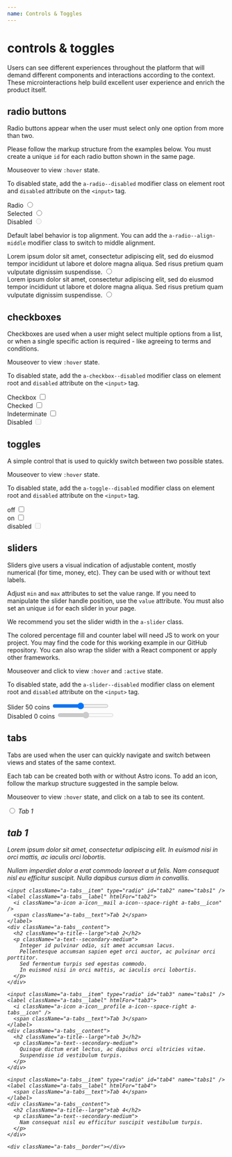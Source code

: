 ```yaml
---
name: Controls & Toggles
---
```



# controls & toggles

Users can see different experiences throughout the platform that will demand different components and interactions according to the context. These microinteractions help build excellent user experience and enrich the product itself.

## radio buttons

Radio buttons appear when the user must select only one option from more than two.

Please follow the markup structure from the examples below. You must create a unique `id` for each radio button shown in the same page.

Mouseover to view `:hover` state.

To disabled state, add the `a-radio--disabled` modifier class on element root and `disabled` attribute on the `<input>` tag.

<Playground>
  <div className="a-radio">
    <label htmlFor="radio1">Radio</label>
    <input type="radio" id="radio1" name="radiogroup1" />
  </div>

  <div className="a-radio">
    <label htmlFor="radio2">Selected</label>
    <input type="radio" id="radio2" name="radiogroup1" defaultChecked />
  </div>

  <div className="a-radio a-radio--disabled">
    <label htmlFor="radio3">Disabled</label>
    <input type="radio" id="radio3" name="radiogroup1" disabled />
  </div>
</Playground>

Default label behavior is top alignment. You can add the `a-radio--align-middle` modifier class to switch to middle alignment.

<Playground>
  <div className="a-radio">
    <label htmlFor="radio4">
      Lorem ipsum dolor sit amet, consectetur adipiscing elit, sed do eiusmod
      tempor incididunt ut labore et dolore magna aliqua. Sed risus pretium quam
      vulputate dignissim suspendisse.
    </label>
    <input type="radio" id="radio4" name="radiogroup2" />
  </div>
  <div className="a-radio a-radio--align-middle">
    <label htmlFor="radio5">
      Lorem ipsum dolor sit amet, consectetur adipiscing elit, sed do eiusmod
      tempor incididunt ut labore et dolore magna aliqua. Sed risus pretium quam
      vulputate dignissim suspendisse.
    </label>
    <input type="radio" id="radio5" name="radiogroup2" />
  </div>
</Playground>

## checkboxes

Checkboxes are used when a user might select multiple options from a list, or when a single specific action is required - like agreeing to terms and conditions.

Mouseover to view `:hover` state.

To disabled state, add the `a-checkbox--disabled` modifier class on element root and `disabled` attribute on the `<input>` tag.

<Playground>
  <div className="a-checkbox">
    <label htmlFor="checkbox1">Checkbox</label>
    <input type="checkbox" id="checkbox1" />
  </div>

  <div className="a-checkbox">
    <label htmlFor="checkbox2">Checked</label>
    <input type="checkbox" id="checkbox2" defaultChecked />
  </div>

  <div className="a-checkbox a-checkbox--indeterminate">
    <label htmlFor="checkbox3">Indeterminate</label>
    <input type="checkbox" id="checkbox3" defaultChecked />
  </div>

  <div className="a-checkbox a-checkbox--disabled">
    <label htmlFor="checkbox4">Disabled</label>
    <input type="checkbox" id="checkbox4" disabled />
  </div>
</Playground>

## toggles

A simple control that is used to quickly switch between two possible states.

Mouseover to view `:hover` state.

To disabled state, add the `a-toggle--disabled` modifier class on element root and `disabled` attribute on the `<input>` tag.

<Playground>
  <div className="a-toggle">
    <label htmlFor="toggle1">off</label>
    <input type="checkbox" id="toggle1" />
  </div>

<div className='a-toggle'>
  <label htmlFor='toggle2'>on</label>
  <input type='checkbox' id='toggle2' defaultChecked />
</div>

  <div className="a-toggle a-toggle--disabled">
    <label htmlFor="toggle3">disabled</label>
    <input type="checkbox" id="toggle3" disabled />
  </div>
</Playground>

## sliders

Sliders give users a visual indication of adjustable content, mostly numerical (for time, money, etc). They can be used with or without text labels.

Adjust `min` and `max` attributes to set the value range. If you need to manipulate the slider handle position, use the `value` attribute. You must also set an unique `id` for each slider in your page.

We recommend you set the slider width in the `a-slider` class.

The colored percentage fill and counter label will need JS to work on your project. You may find the code for this working example in our GitHub repository. You can also wrap the slider with a React component or apply other frameworks.

Mouseover and click to view `:hover` and `:active` state.

To disabled state, add the `a-slider--disabled` modifier class on element root and `disabled` attribute on the `<input>` tag.

<Playground>
  <div className="a-slider">
    <label htmlFor="slider1">
      Slider
      <span className="a-slider--value">50 coins</span>
    </label>
    <input type="range" min="1" max="100" id="slider1" />
  </div>

  <div className="a-slider a-slider--disabled">
    <label htmlFor="slider1">
      Disabled
      <span className="a-slider--value">0 coins</span>
    </label>
    <input type="range" min="1" max="100" id="slider1" disabled />
  </div>
</Playground>

<HandleSliderValue />

## tabs

Tabs are used when the user can quickly navigate and switch between views and states of the same context.

Each tab can be created both with or without Astro icons. To add an icon, follow the markup structure suggested in the sample below.

Mouseover to view `:hover` state, and click on a tab to see its content.

<Playground>
  <div className="a-tabs">
    <input className="a-tabs__item" type="radio" id="tab1" name="tabs1" defaultChecked />
    <label className="a-tabs__label" htmlFor="tab1">
      <i className="a-icon a-icon__calendar a-icon--space-right a-tabs__icon" />
      <span className="a-tabs__text">Tab 1</span>
    </label>
    <div className="a-tabs__content">
      <h2 className="a-title--large">tab 1</h2>
      <p className="a-text--secondary-medium">
        Lorem ipsum dolor sit amet, consectetur adipiscing elit.
        In euismod nisi in orci mattis, ac iaculis orci lobortis.
      </p>
      <p className="a-text--secondary-medium">
        Nullam imperdiet dolor a erat commodo laoreet a ut felis.
        Nam consequat nisl eu efficitur suscipit.
        Nulla dapibus cursus diam in convallis.
      </p>
    </div>

    <input className="a-tabs__item" type="radio" id="tab2" name="tabs1" />
    <label className="a-tabs__label" htmlFor="tab2">
      <i className="a-icon a-icon__mail a-icon--space-right a-tabs__icon" />
      <span className="a-tabs__text">Tab 2</span>
    </label>
    <div className="a-tabs__content">
      <h2 className="a-title--large">tab 2</h2>
      <p className="a-text--secondary-medium">
        Integer id pulvinar odio, sit amet accumsan lacus.
        Pellentesque accumsan sapien eget orci auctor, ac pulvinar orci porttitor.
        Sed fermentum turpis sed egestas commodo.
        In euismod nisi in orci mattis, ac iaculis orci lobortis.
      </p>
    </div>

    <input className="a-tabs__item" type="radio" id="tab3" name="tabs1" />
    <label className="a-tabs__label" htmlFor="tab3">
      <i className="a-icon a-icon__profile a-icon--space-right a-tabs__icon" />
      <span className="a-tabs__text">Tab 3</span>
    </label>
    <div className="a-tabs__content">
      <h2 className="a-title--large">tab 3</h2>
      <p className="a-text--secondary-medium">
        Quisque dictum erat lectus, ac dapibus orci ultricies vitae.
        Suspendisse id vestibulum turpis.
      </p>
    </div>

    <input className="a-tabs__item" type="radio" id="tab4" name="tabs1" />
    <label className="a-tabs__label" htmlFor="tab4">
      <span className="a-tabs__text">Tab 4</span>
    </label>
    <div className="a-tabs__content">
      <h2 className="a-title--large">tab 4</h2>
      <p className="a-text--secondary-medium">
        Nam consequat nisl eu efficitur suscipit vestibulum turpis.
      </p>
    </div>

    <div className="a-tabs__border"></div>
  </div>
</Playground>
